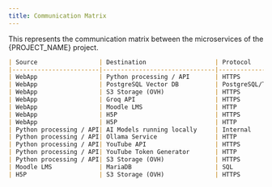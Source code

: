 ```yaml
---
title: Communication Matrix
---
```



This represents the communication matrix between the microservices of the {PROJECT_NAME} project.

```markdown
| Source                 | Destination                   | Protocol      | Port       | Type             |
|------------------------|-------------------------------|---------------|------------|------------------|
| WebApp                 | Python processing / API       | HTTPS         | 443        | Internal         |
| WebApp                 | PostgreSQL Vector DB          | PostgreSQL/TCP| 5432       | Internal         |
| WebApp                 | S3 Storage (OVH)              | HTTPS         | 443        | External         |
| WebApp                 | Groq API                      | HTTPS         | 443        | External         |
| WebApp                 | Moodle LMS                    | HTTP          | 8008, 8009 | Internal         |
| WebApp                 | H5P                           | HTTPS         | 443        | External         |
| WebApp                 | H5P                           | HTTP          | 8006       | Internal         |
| Python processing / API| AI Models running locally     | Internal      | N/A        | Internal         |
| Python processing / API| Ollama Service                | HTTP          | 11434      | Internal         |
| Python processing / API| YouTube API                   | HTTPS         | 443        | External         |
| Python processing / API| YouTube Token Generator       | HTTP          | 80         | Internal         |
| Python processing / API| S3 Storage (OVH)              | HTTPS         | 443        | External         |
| Moodle LMS             | MariaDB                       | SQL           | 3306       | Internal         |
| H5P                    | S3 Storage (OVH)              | HTTPS         | 443        | External         |
```